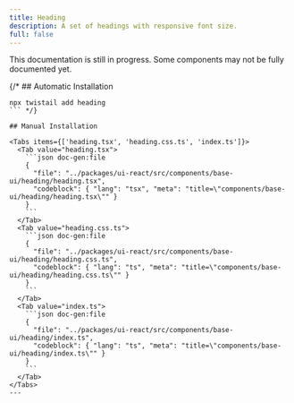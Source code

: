 ```yaml
---
title: Heading
description: A set of headings with responsive font size.
full: false
---
```


<Callout type='warn'>
  This documentation is still in progress. Some components may not be fully documented yet.
</Callout>

{/* ## Automatic Installation

```package-install
npx twistail add heading
``` */}

## Manual Installation

<Tabs items={['heading.tsx', 'heading.css.ts', 'index.ts']}>
  <Tab value="heading.tsx">
    ```json doc-gen:file
    {
      "file": "../packages/ui-react/src/components/base-ui/heading/heading.tsx",
      "codeblock": { "lang": "tsx", "meta": "title=\"components/base-ui/heading/heading.tsx\"" }
    }
    ```
  </Tab>
  <Tab value="heading.css.ts">
    ```json doc-gen:file
    {
      "file": "../packages/ui-react/src/components/base-ui/heading/heading.css.ts",
      "codeblock": { "lang": "ts", "meta": "title=\"components/base-ui/heading/heading.css.ts\"" }
    }
    ```
  </Tab>
  <Tab value="index.ts">
    ```json doc-gen:file
    {
      "file": "../packages/ui-react/src/components/base-ui/heading/index.ts",
      "codeblock": { "lang": "ts", "meta": "title=\"components/base-ui/heading/index.ts\"" }
    }
    ```
  </Tab>
</Tabs>
---
